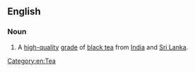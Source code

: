 ==English==

===Noun===
{{wikipedia}}
{{en-noun|~}}

# A [[high-quality]] [[grade]] of [[black tea]] from [[India]] and [[Sri Lanka]].

[[Category:en:Tea]]